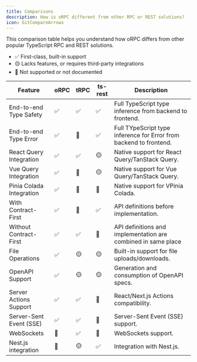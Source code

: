 ```yaml
---
title: Comparisons
description: How is oRPC different from other RPC or REST solutions?
icon: GitCompareArrows
---
```


This comparison table helps you understand how oRPC differs from other popular TypeScript RPC and REST solutions.

- ✅ First-class, built-in support
- 🟡 Lacks features, or requires third-party integrations
- 🛑 Not supported or not documented

| Feature                  | oRPC | tRPC | ts-rest | Description                                                        |
| ------------------------ | ---- | ---- | ------- | ------------------------------------------------------------------ |
| End-to-end Type Safety   | ✅   | ✅   | ✅      | Full TypeScript type inference from backend to frontend.           |
| End-to-end Type Error    | ✅   | 🛑   | ✅      | Full TYpeScript type inference for Error from backend to frontend. |
| React Query Integration  | ✅   | ✅   | 🟡      | Native support for React Query/TanStack Query.                     |
| Vue Query Integration    | ✅   | 🛑   | 🟡      | Native support for Vue Query/TanStack Query.                       |
| Pinia Colada Integration | ✅   | 🛑   | 🛑      | Native support for VPinia Colada.                                  |
| With Contract-First      | ✅   | 🛑   | ✅      | API definitions before implementation.                             |
| Without Contract-First   | ✅   | ✅   | 🛑      | API definitions and implementation are combined in same place      |
| File Operations          | ✅   | 🟡   | 🟡      | Built-in support for file uploads/downloads.                       |
| OpenAPI Support          | ✅   | 🟡   | 🟡      | Generation and consumption of OpenAPI specs.                       |
| Server Actions Support   | ✅   | ✅   | 🛑      | React/Next.js Actions compatibility.                               |
| Server-Sent Event (SSE)  | ✅   | ✅   | 🛑      | Server-Sent Event (SSE) support.                                   |
| WebSockets               | 🛑   | ✅   | 🛑      | WebSockets support.                                                |
| Nest.js integration      | 🛑   | 🟡   | ✅      | Integration with Nest.js.                                          |
